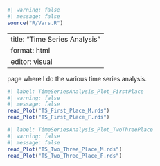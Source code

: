 ```r
#| warning: false
#| message: false
source("R/Vars.R")
```

---
title: "Time Series Analysis"
format: html
editor: visual
---

page where I do the various time series analysis.

```r
#| label: TimeSeriesAnalysis_Plot_FirstPlace
#| warning: false
#| message: false
read_Plot("TS_First_Place_M.rds")
read_Plot("TS_First_Place_F.rds")
```

```r
#| label: TimeSeriesAnalysis_Plot_TwoThreePlace
#| warning: false
#| message: false
read_Plot("TS_Two_Three_Place_M.rds")
read_Plot("TS_Two_Three_Place_F.rds")
```
